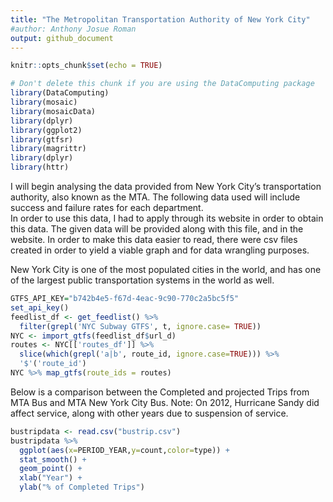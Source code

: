 ```yaml
---
title: "The Metropolitan Transportation Authority of New York City"
#author: Anthony Josue Roman
output: github_document
---
```


```r
knitr::opts_chunk$set(echo = TRUE)
```

```r
# Don't delete this chunk if you are using the DataComputing package
library(DataComputing)
library(mosaic)
library(mosaicData)
library(dplyr)
library(ggplot2)
library(gtfsr)
library(magrittr)
library(dplyr)
library(httr)
```

I will begin analysing the data provided from New York City's transportation authority, also known as the MTA. The following data used will include success and failure rates for each department.  
In order to use this data, I had to apply through its website in order to obtain this data. The given data will be provided along with this file, and in the website. In order to make this data easier to read, there were csv files created in order to yield a viable graph and for data wrangling purposes.

New York City is one of the most populated cities in the world, and has one of the largest public transportation systems in the world as well.

```r
GTFS_API_KEY="b742b4e5-f67d-4eac-9c90-770c2a5bc5f5"
set_api_key()
feedlist_df <- get_feedlist() %>%
  filter(grepl('NYC Subway GTFS', t, ignore.case= TRUE))
NYC <- import_gtfs(feedlist_df$url_d)
routes <- NYC[['routes_df']] %>%
  slice(which(grepl('a|b', route_id, ignore.case=TRUE))) %>%
  '$'('route_id')
NYC %>% map_gtfs(route_ids = routes)
```

Below is a comparison between the Completed and projected Trips from MTA Bus and MTA New York City Bus. Note: On 2012, Hurricane Sandy did affect service, along with other years due to suspension of service.

```r
bustripdata <- read.csv("bustrip.csv")
bustripdata %>% 
  ggplot(aes(x=PERIOD_YEAR,y=count,color=type)) +
  stat_smooth() +
  geom_point() + 
  xlab("Year") + 
  ylab("% of Completed Trips")
```

